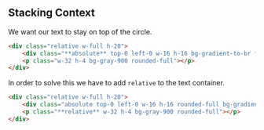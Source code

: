 ## Stacking Context

We want our text to stay on top of the circle.

<div class="relative w-full h-20">
    <div class="absolute top-0 left-0 w-16 h-16 rounded-full bg-gradient-to-br from-indigo-200 to-purple-300 bg-opacity-90"></div>
    <p class="w-32 h-4 bg-gray-900 rounded-full"></p>
</div>

```html
<div class="relative w-full h-20">
    <div class="**absolute** top-0 left-0 w-16 h-16 bg-gradient-to-br from-indigo-200 to-purple-300 rounded-full bg-opacity-90"></div>
    <p class="w-32 h-4 bg-gray-900 rounded-full"></p>
</div>
```

In order to solve this we have to add `relative` to the text container.

<div class="relative w-full h-20">
    <div class="absolute top-0 left-0 w-16 h-16 rounded-full bg-gradient-to-br from-indigo-200 to-purple-300 bg-opacity-90"></div>
    <p class="relative w-32 h-4 bg-gray-900 rounded-full"></p>
</div>

```html
<div class="relative w-full h-20">
    <div class="absolute top-0 left-0 w-16 h-16 rounded-full bg-gradient-to-br from-indigo-200 to-purple-300 bg-opacity-90"></div>
    <p class="**relative** w-32 h-4 bg-gray-900 rounded-full"></p>
</div>
```